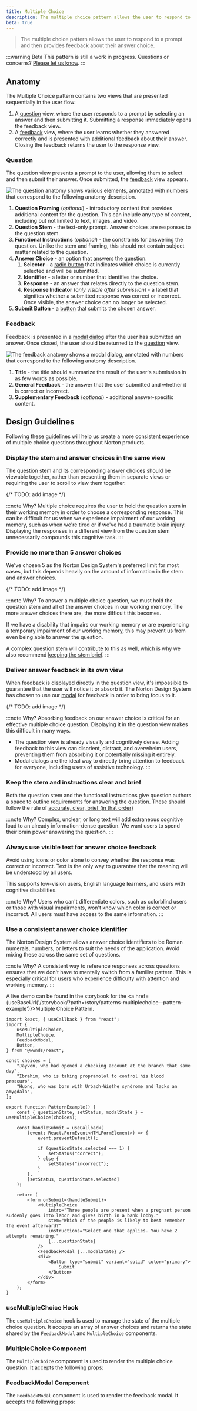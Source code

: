 ```yaml
---
title: Multiple Choice
description: The multiple choice pattern allows the user to respond to a prompt and then provides feedback about their answer choice.
beta: true
---
```



> The multiple choice pattern allows the user to respond to a prompt and then provides feedback about their answer choice.

:::warning
<Badge>Beta</Badge> This pattern is still a work in progress. Questions or concerns? [Please let us know](mailto:nds@wwnorton.com).
:::

## Anatomy

The Multiple Choice pattern contains two views that are presented sequentially in the user flow:

1. A [question](#question) view, where the user responds to a prompt by selecting an answer and then submitting it.
	Submitting a response immediately opens the feedback view.
2. A [feedback](#feedback) view, where the user learns whether they answered correctly and is presented with additional feedback about their answer.
	Closing the feedback returns the user to the response view.

### Question

The question view presents a prompt to the user, allowing them to select and then submit their answer.
Once submitted, the [feedback](#feedback) view appears.

![The question anatomy shows various elements, annotated with numbers that correspond to the following anatomy description.](/img/mc_anatomy_question.png)

1. **Question Framing** (_optional_) - introductory content that provides additional context for the question.
	This can include any type of content, including but not limited to text, images, and video.
1. **Question Stem** - the text-only prompt. Answer choices are responses to the question stem.
1. **Functional Instructions** (_optional_) - the constraints for answering the question.
	Unlike the stem and framing, this should not contain subject matter related to the question.
1. **Answer Choice** - an option that answers the question.
	1. **Selector** - a [radio button](/docs/components/radio-group) that indicates which choice is currently selected and will be submitted.
	1. **Identifier** - a letter or number that identifies the choice.
	1. **Response** - an answer that relates directly to the question stem.
	1. **Response Indicator** (_only visible after submission_) - a label that signifies whether a submitted response was correct or incorrect.
		Once visible, the answer choice can no longer be selected.
1. **Submit Button** - a [button](/docs/components/button) that submits the chosen answer.

### Feedback

Feedback is presented in a [modal dialog](/docs/components/modal) after the user has submitted an answer.
Once closed, the user should be returned to the [question](#question) view.

![The feedback anatomy shows a modal dialog, annotated with numbers that correspond to the following anatomy description.](/img/mc_anatomy_feedback.png)

1. **Title** - the title should summarize the result of the user's submission in as few words as possible.
1. **General Feedback** - the answer that the user submitted and whether it is correct or incorrect.
1. **Supplementary Feedback** (_optional_) - additional answer-specific content.

## Design Guidelines

Following these guidelines will help us create a more consistent experience of multiple choice questions throughout Norton products.

### Display the stem and answer choices in the same view

The question stem and its corresponding answer choices should be viewable together, rather than presenting them in separate views or requiring the user to scroll to view them together.

{/* TODO: add image */}

:::note Why?
Multiple choice requires the user to hold the question stem in their working memory in order to choose a corresponding response.
This can be difficult for us when we experience impairment of our working memory, such as when we're tired or if we've had a traumatic brain injury.
Displaying the responses in a different view from the question stem unnecessarily compounds this cognitive task.
:::

### Provide no more than 5 answer choices

We've chosen 5 as the Norton Design System's preferred limit for most cases, but this depends heavily on the amount of information in the stem and answer choices.

{/* TODO: add image */}

:::note Why?
To answer a multiple choice question, we must hold the question stem and all of the answer choices in our working memory.
The more answer choices there are, the more difficult this becomes.

If we have a disability that impairs our working memory or are experiencing a temporary impairment of our working memory, this may prevent us from even being able to answer the question.

A complex question stem will contribute to this as well, which is why we also recommend [keeping the stem brief](#keep-the-stem-and-instructions-brief).
:::

### Deliver answer feedback in its own view

When feedback is displayed directly in the question view, it's impossible to guarantee that the user will notice it or absorb it.
The Norton Design System has chosen to use our [modal](/docs/components/modal) for feedback in order to bring focus to it.

{/* TODO: add image */}

:::note Why?
Absorbing feedback on our answer choice is critical for an effective multiple choice question.
Displaying it in the question view makes this difficult in many ways.

- The question view is already visually and cognitively dense.
Adding feedback to this view can disorient, distract, and overwhelm users, preventing them from absorbing it or potentially missing it entirely.
- Modal dialogs are the ideal way to directly bring attention to feedback for everyone, including users of assistive technology.
:::

### Keep the stem and instructions clear and brief

Both the question stem and the functional instructions give question authors a space to outline requirements for answering the question.
These should follow the rule of [accurate, clear, brief (in that order)](/docs/guides/usable-writing-guidelines#accurate-clear-brief-in-that-order)

:::note Why?
Complex, unclear, or long text will add extraneous cognitive load to an already information-dense question.
We want users to spend their brain power answering the question.
:::

### Always use visible text for answer choice feedback

Avoid using icons or color alone to convey whether the response was correct or incorrect.
Text is the only way to guarantee that the meaning will be understood by all users.

This supports low-vision users, English language learners, and users with cognitive disabilities.

:::note Why?
Users who can't differentiate colors, such as colorblind users or those with visual impairments, won't know which color is correct or incorrect.
All users must have access to the same information.
:::

### Use a consistent answer choice identifier

The Norton Design System allows answer choice identifiers to be Roman numerals, numbers, or letters to suit the needs of the application.
Avoid mixing these across the same set of questions.

:::note Why?
A consistent way to reference responses across questions ensures that we don't have to mentally switch from a familiar pattern.
This is especially critical for users who experience difficulty with attention and working memory.
:::


A live demo can be found in the storybook for the <a href={useBaseUrl('/storybook/?path=/story/patterns-multiplechoice--pattern-example')}>Multiple Choice Pattern</a>.

```tsx
import React, { useCallback } from "react";
import {
	useMultipleChoice,
	MultipleChoice,
	FeedbackModal,
	Button,
} from "@wwnds/react";

const choices = [
	"Jayvon, who had opened a checking account at the branch that same day",
	"Ibrahim, who is taking propranolol to control his blood pressure",
	"Huong, who was born with Urbach-Wiethe syndrome and lacks an amygdala",
];

export function PatternExample() {
	const { questionState, setStatus, modalState } = useMultipleChoice(choices);

	const handleSubmit = useCallback(
		(event: React.FormEvent<HTMLFormElement>) => {
			event.preventDefault();

			if (questionState.selected === 1) {
				setStatus("correct");
			} else {
				setStatus("incorrect");
			}
		},
		[setStatus, questionState.selected]
	);

	return (
		<form onSubmit={handleSubmit}>
			<MultipleChoice
				intro="Three people are present when a pregnant person suddenly goes into labor and gives birth in a bank lobby."
				stem="Which of the people is likely to best remember the event afterward?"
				instructions="Select one that applies. You have 2 attempts remaining."
				{...questionState}
			/>
			<FeedbackModal {...modalState} />
			<div>
				<Button type="submit" variant="solid" color="primary">
					Submit
				</Button>
			</div>
		</form>
	);
}
```

### useMultipleChoice Hook

The `useMultipleChoice` hook is used to manage the state of the multiple choice question. It accepts an array of answer choices and returns the state shared by the `FeedbackModal` and `MultipleChoice` components.

### MultipleChoice Component

The `MultipleChoice` component is used to render the multiple choice question. It accepts the following props:

<PropsTable from={MultipleChoice} />

### FeedbackModal Component

The `FeedbackModal` component is used to render the feedback modal. It accepts the following props:

<PropsTable from={FeedbackModal} />
